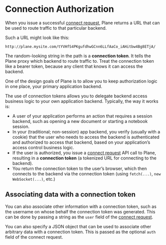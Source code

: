 
# Connection Authorization

When you issue a successful [connect request](../plane-api.mdx#connect-api), Plane returns
a URL that can be used to route traffic to that particular backend.

Such a URL might look like this:

```
http://plane.mysite.com/tYVHfS4PKgufdhwGCnn6LLfAaCo_iAHitbw4Bg8ETjA/
```

The random-looking string in the path is a **connection token**. It tells the Plane
proxy which backend to route traffic to. Treat the connection token like a bearer token, because
any client that knows it can access the backend.

<Callout type="info">
    One of the design goals of Plane is to allow you to keep authorization logic in one place, your
    primary application backend.
</Callout>

The use of connection tokens allows you to delegate backend access business logic to
your own application backend. Typically, the way it works is:

- A user of your application performs an action that requires a session backend, such as opening a new
  document or starting a notebook session.
- In your (traditional; non-session) app backend, you verify (usually with a cookie) that the user who
  needs to access the backend is authenticated and authorized to access that backend, based on your
  application’s access control business logic.
- If the user is authorized, you issue a [connect request](../plane-api.mdx#connect-api) API call to Plane,
  resulting in a **connection token** (a tokenized URL for connecting to the backend).
- You return the connection token to the user’s browser, which then connects to the backend via
  the connection token (using `fetch(...)`, `new WebSocket(...)`, etc.)

## Associating data with a connection token

You can also associate other information with a connection token, such as the username
on whose behalf the connection token was generated. This can be done by passing a
string as the `user` field of the [connect request](../plane-api.mdx#connect-api).

You can also specify a JSON object that can be used to associate other arbitrary data
with a connection token. This is passed as the optional `auth` field of the
connect request.



